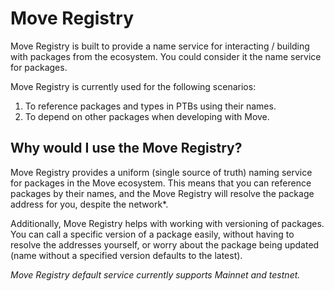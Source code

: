 # Move Registry

Move Registry is built to provide a name service for interacting / building with packages from the ecosystem. You could consider it the name service for packages.

Move Registry is currently used for the following scenarios: 

1. To reference packages and types in PTBs using their names.
2. To depend on other packages when developing with Move.

## Why would I use the Move Registry?

Move Registry provides a uniform (single source of truth) naming service for packages in the Move ecosystem. 
This means that you can reference packages by their names, and the Move Registry will resolve the package address for you, despite the network*.

Additionally, Move Registry helps with working with versioning of packages. You can call a specific version of a package easily, without having to 
resolve the addresses yourself, or worry about the package being updated (name without a specified version defaults to the latest).


*Move Registry default service currently supports Mainnet and testnet.*
